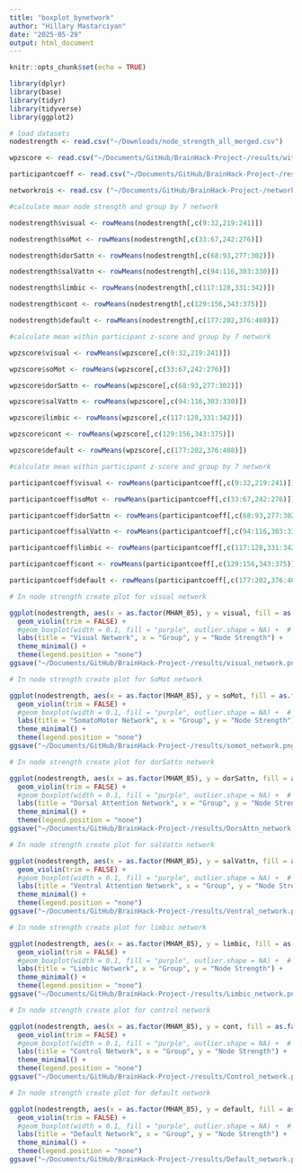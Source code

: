 ```yaml
---
title: "boxplot_bynetwork"
author: "Hillary Mastarciyan"
date: "2025-05-29"
output: html_document
---
```


```r
knitr::opts_chunk$set(echo = TRUE)
```

```r
library(dplyr)
library(base)
library(tidyr)
library(tidyverse)
library(ggplot2)
```


```r
# load datasets
nodestrength <- read.csv("~/Downloads/node_strength_all_merged.csv")

wpzscore <- read.csv("~/Documents/GitHub/BrainHack-Project-/results/within_module_z_all_merged.csv")

participantcoeff <- read.csv("~/Documents/GitHub/BrainHack-Project-/results/participation_coeff_all_merged.csv")

networkrois <- read.csv ("~/Documents/GitHub/BrainHack-Project-/network_roi_7networks.txt")

```

```r

#calculate mean node strength and group by 7 network

nodestrength$visual <- rowMeans(nodestrength[,c(9:32,219:241)])

nodestrength$soMot <- rowMeans(nodestrength[,c(33:67,242:276)])

nodestrength$dorSattn <- rowMeans(nodestrength[,c(68:93,277:302)])

nodestrength$salVattn <- rowMeans(nodestrength[,c(94:116,303:330)])

nodestrength$limbic <- rowMeans(nodestrength[,c(117:128,331:342)])

nodestrength$cont <- rowMeans(nodestrength[,c(129:156,343:375)])

nodestrength$default <- rowMeans(nodestrength[,c(177:202,376:408)])


```

```r
#calculate mean within participant z-score and group by 7 network

wpzscore$visual <- rowMeans(wpzscore[,c(9:32,219:241)])

wpzscore$soMot <- rowMeans(wpzscore[,c(33:67,242:276)])

wpzscore$dorSattn <- rowMeans(wpzscore[,c(68:93,277:302)])

wpzscore$salVattn <- rowMeans(wpzscore[,c(94:116,303:330)])

wpzscore$limbic <- rowMeans(wpzscore[,c(117:128,331:342)])

wpzscore$cont <- rowMeans(wpzscore[,c(129:156,343:375)])

wpzscore$default <- rowMeans(wpzscore[,c(177:202,376:408)])
```

```r
#calculate mean within participant z-score and group by 7 network

participantcoeff$visual <- rowMeans(participantcoeff[,c(9:32,219:241)])

participantcoeff$soMot <- rowMeans(participantcoeff[,c(33:67,242:276)])

participantcoeff$dorSattn <- rowMeans(participantcoeff[,c(68:93,277:302)])

participantcoeff$salVattn <- rowMeans(participantcoeff[,c(94:116,303:330)])

participantcoeff$limbic <- rowMeans(participantcoeff[,c(117:128,331:342)])

participantcoeff$cont <- rowMeans(participantcoeff[,c(129:156,343:375)])

participantcoeff$default <- rowMeans(participantcoeff[,c(177:202,376:408)])
```

```r
# In node strength create plot for visual network

ggplot(nodestrength, aes(x = as.factor(MHAM_85), y = visual, fill = as.factor(MHAM_85))) +
  geom_violin(trim = FALSE) +
  #geom_boxplot(width = 0.1, fill = "purple", outlier.shape = NA) +  # optional: adds boxplot inside violin
  labs(title = "Visual Network", x = "Group", y = "Node Strength") +
  theme_minimal() +
  theme(legend.position = "none")
ggsave("~/Documents/GitHub/BrainHack-Project-/results/visual_network.png", width = 6, height = 4, dpi = 300)

```

```r
# In node strength create plot for SoMot network

ggplot(nodestrength, aes(x = as.factor(MHAM_85), y = soMot, fill = as.factor(MHAM_85))) +
  geom_violin(trim = FALSE) +
  #geom_boxplot(width = 0.1, fill = "purple", outlier.shape = NA) +  # optional: adds boxplot inside violin
  labs(title = "SomatoMotor Network", x = "Group", y = "Node Strength") +
  theme_minimal() +
  theme(legend.position = "none")
ggsave("~/Documents/GitHub/BrainHack-Project-/results/somot_network.png", width = 6, height = 4, dpi = 300)

```

```r
# In node strength create plot for dorSattn network

ggplot(nodestrength, aes(x = as.factor(MHAM_85), y = dorSattn, fill = as.factor(MHAM_85))) +
  geom_violin(trim = FALSE) +
  #geom_boxplot(width = 0.1, fill = "purple", outlier.shape = NA) +  # optional: adds boxplot inside violin
  labs(title = "Dorsal Attention Network", x = "Group", y = "Node Strength") +
  theme_minimal() +
  theme(legend.position = "none")
ggsave("~/Documents/GitHub/BrainHack-Project-/results/DorsAttn_network.png", width = 6, height = 4, dpi = 300)
```

```r
# In node strength create plot for salVattn network

ggplot(nodestrength, aes(x = as.factor(MHAM_85), y = salVattn, fill = as.factor(MHAM_85))) +
  geom_violin(trim = FALSE) +
  #geom_boxplot(width = 0.1, fill = "purple", outlier.shape = NA) +  # optional: adds boxplot inside violin
  labs(title = "Ventral Attention Network", x = "Group", y = "Node Strength") +
  theme_minimal() +
  theme(legend.position = "none")
ggsave("~/Documents/GitHub/BrainHack-Project-/results/Ventral_network.png", width = 6, height = 4, dpi = 300)
```

```r
# In node strength create plot for limbic network

ggplot(nodestrength, aes(x = as.factor(MHAM_85), y = limbic, fill = as.factor(MHAM_85))) +
  geom_violin(trim = FALSE) +
  #geom_boxplot(width = 0.1, fill = "purple", outlier.shape = NA) +  # optional: adds boxplot inside violin
  labs(title = "Limbic Network", x = "Group", y = "Node Strength") +
  theme_minimal() +
  theme(legend.position = "none")
ggsave("~/Documents/GitHub/BrainHack-Project-/results/Limbic_network.png", width = 6, height = 4, dpi = 300)
```
```r
# In node strength create plot for control network

ggplot(nodestrength, aes(x = as.factor(MHAM_85), y = cont, fill = as.factor(MHAM_85))) +
  geom_violin(trim = FALSE) +
  #geom_boxplot(width = 0.1, fill = "purple", outlier.shape = NA) +  # optional: adds boxplot inside violin
  labs(title = "Control Network", x = "Group", y = "Node Strength") +
  theme_minimal() +
  theme(legend.position = "none")
ggsave("~/Documents/GitHub/BrainHack-Project-/results/Control_network.png", width = 6, height = 4, dpi = 300)
```


```r
# In node strength create plot for default network

ggplot(nodestrength, aes(x = as.factor(MHAM_85), y = default, fill = as.factor(MHAM_85))) +
  geom_violin(trim = FALSE) +
  #geom_boxplot(width = 0.1, fill = "purple", outlier.shape = NA) +  # optional: adds boxplot inside violin
  labs(title = "Default Network", x = "Group", y = "Node Strength") +
  theme_minimal() +
  theme(legend.position = "none")
ggsave("~/Documents/GitHub/BrainHack-Project-/results/Default_network.png", width = 6, height = 4, dpi = 300)

```


